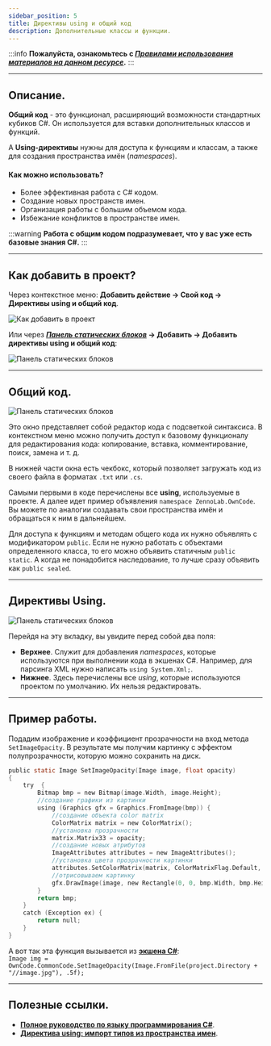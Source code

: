 ```yaml
---
sidebar_position: 5
title: Директивы using и общий код
description: Дополнительные классы и функции.
---  
```

:::info **Пожалуйста, ознакомьтесь с [*Правилами использования материалов на данном ресурсе*](../../Disclaimer).**
:::  
_______________________________________________   
## Описание.  
**Общий код** - это функционал, расширяющий возможности стандартных кубиков C#. Он используется для вставки дополнительных классов и функций.   

А **Using-директивы** нужны для доступа к функциям и классам, а также для создания пространства имён (*namespaсes*).  

#### Как можно использовать?  
- Более эффективная работа с C# кодом.  
- Создание новых пространств имен.  
- Организация работы с большим объемом кода.  
- Избежание конфликтов в пространстве имен.

:::warning **Работа с общим кодом подразумевает, что у вас уже есть базовые знания C#.**
:::  
_______________________________________________
## Как добавить в проект?  
Через контекстное меню: **Добавить действие → Свой код → Директивы using и общий код**.  

![Как добавить в проект](./assets/Directives_Using/Directives_Using_pic1.png)  

Или через **[*Панель статических блоков*](../Static%20Block%20Panel/CommonPrinciples) → Добавить → Добавить директивы using и общий код**:  

![Панель статических блоков](./assets/Directives_Using/Directives_Using_pic2.png)  
_______________________________________________
## Общий код.  
![Панель статических блоков](./assets/Directives_Using/Directives_Using_pic3.png)  

Это окно представляет собой редактор кода с подсветкой синтаксиса. В контекстном меню можно получить доступ к базовому функционалу для редактирования кода: копирование, вставка, комментирование, поиск, замена и т. д.  

В нижней части окна есть чекбокс, который позволяет загружать код из своего файла в форматах `.txt` или `.cs`.  

Самыми первыми в коде перечислены все **using**, используемые в проекте. А далее идет пример объявления `namespace ZennoLab.OwnCode`. Вы можете по аналогии создавать свои пространства имён и обращаться к ним в дальнейшем.  

Для доступа к функциям и методам общего кода их нужно объявлять с модификатором `public`. Если не нужно работать с объектами определенного класса, то его можно объявить статичным `public static`. А когда не понадобится наследование, то лучше сразу объявить как `public sealed`.  
_______________________________________________
## Директивы Using.  
![Панель статических блоков](./assets/Directives_Using/Directives_Using_pic4.png)  

Перейдя на эту вкладку, вы увидите перед собой два поля:  
- **Верхнее**. Служит для добавления *namespaces*, которые используются при выполнении кода в экшенах C#. Например, для парсинга XML нужно написать `using System.Xml;`.  
- **Нижнее**. Здесь перечислены все *using*, которые используются проектом по умолчанию. Их нельзя редактировать.  
_______________________________________________
## Пример работы.  
Подадим изображение и коэффициент прозрачности на вход метода `SetImageOpacity`. В результате мы получим картинку с эффектом полупрозрачности, которую можно сохранить на диск.  
```C
public static Image SetImageOpacity(Image image, float opacity)  
{  
    try  {  
		Bitmap bmp = new Bitmap(image.Width, image.Height);
        //создание графики из картинки
        using (Graphics gfx = Graphics.FromImage(bmp)) {
            //создание объекта color matrix  
            ColorMatrix matrix = new ColorMatrix();      
            //установка прозрачности 
            matrix.Matrix33 = opacity;  
            //создание новых атрибутов
            ImageAttributes attributes = new ImageAttributes();      
            //установка цвета прозрачности картинки
            attributes.SetColorMatrix(matrix, ColorMatrixFlag.Default, ColorAdjustType.Bitmap);    
            //отрисовываем картинку
            gfx.DrawImage(image, new Rectangle(0, 0, bmp.Width, bmp.Height), 0, 0, image.Width, image.Height, GraphicsUnit.Pixel, attributes);
        }
        return bmp;  
    }  
    catch (Exception ex) {  
        return null;  
    }  
} 
```  

А вот так эта функция вызывается из [**экшена C#**](./С):  
`Image img = OwnCode.CommonCode.SetImageOpacity(Image.FromFile(project.Directory + "//image.jpg"), .5f);`
_______________________________________________
## Полезные ссылки.  
- [**Полное руководство по языку программирования С#**](https://metanit.com/sharp/tutorial/?ysclid=m6tuqoibxu646819911).
- [**Директива using: импорт типов из пространства имен**](https://learn.microsoft.com/ru-ru/dotnet/csharp/language-reference/keywords/using-directive).  
